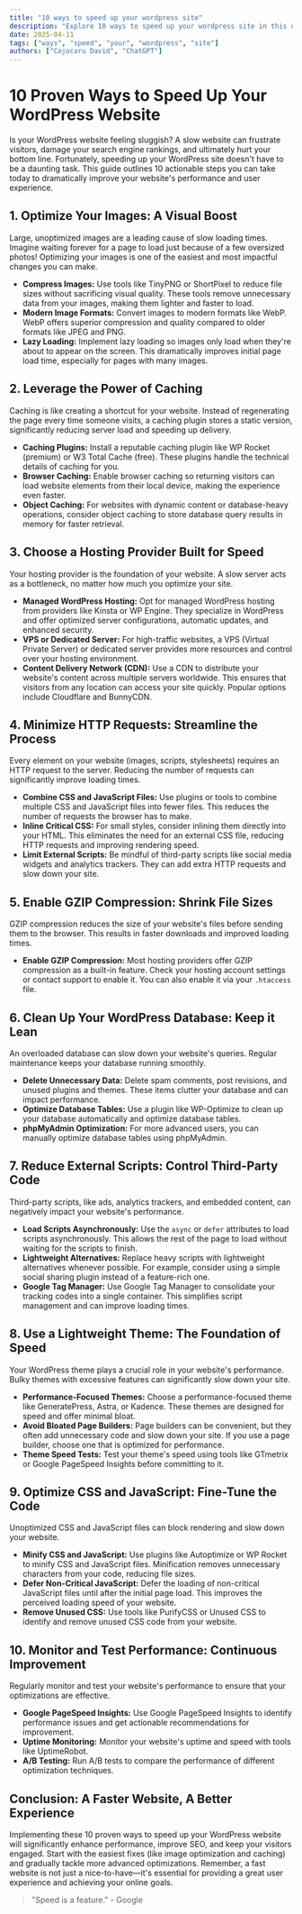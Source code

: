 ```yaml
---
title: "10 ways to speed up your wordpress site"
description: "Explore 10 ways to speed up your wordpress site in this detailed guide, offering insights, strategies, and practical tips to enhance your understanding and application of the topic."
date: 2025-04-11
tags: ["ways", "speed", "your", "wordpress", "site"]
authors: ["Cojocaru David", "ChatGPT"]
---
```


# 10 Proven Ways to Speed Up Your WordPress Website

Is your WordPress website feeling sluggish? A slow website can frustrate visitors, damage your search engine rankings, and ultimately hurt your bottom line. Fortunately, speeding up your WordPress site doesn't have to be a daunting task. This guide outlines 10 actionable steps you can take today to dramatically improve your website's performance and user experience.

## 1. Optimize Your Images: A Visual Boost

Large, unoptimized images are a leading cause of slow loading times. Imagine waiting forever for a page to load just because of a few oversized photos! Optimizing your images is one of the easiest and most impactful changes you can make.

- **Compress Images:** Use tools like TinyPNG or ShortPixel to reduce file sizes without sacrificing visual quality. These tools remove unnecessary data from your images, making them lighter and faster to load.
- **Modern Image Formats:** Convert images to modern formats like WebP. WebP offers superior compression and quality compared to older formats like JPEG and PNG.
- **Lazy Loading:** Implement lazy loading so images only load when they're about to appear on the screen. This dramatically improves initial page load time, especially for pages with many images.

## 2. Leverage the Power of Caching

Caching is like creating a shortcut for your website. Instead of regenerating the page every time someone visits, a caching plugin stores a static version, significantly reducing server load and speeding up delivery.

- **Caching Plugins:** Install a reputable caching plugin like WP Rocket (premium) or W3 Total Cache (free). These plugins handle the technical details of caching for you.
- **Browser Caching:** Enable browser caching so returning visitors can load website elements from their local device, making the experience even faster.
- **Object Caching:** For websites with dynamic content or database-heavy operations, consider object caching to store database query results in memory for faster retrieval.

## 3. Choose a Hosting Provider Built for Speed

Your hosting provider is the foundation of your website. A slow server acts as a bottleneck, no matter how much you optimize your site.

- **Managed WordPress Hosting:** Opt for managed WordPress hosting from providers like Kinsta or WP Engine. They specialize in WordPress and offer optimized server configurations, automatic updates, and enhanced security.
- **VPS or Dedicated Server:** For high-traffic websites, a VPS (Virtual Private Server) or dedicated server provides more resources and control over your hosting environment.
- **Content Delivery Network (CDN):** Use a CDN to distribute your website's content across multiple servers worldwide. This ensures that visitors from any location can access your site quickly. Popular options include Cloudflare and BunnyCDN.

## 4. Minimize HTTP Requests: Streamline the Process

Every element on your website (images, scripts, stylesheets) requires an HTTP request to the server. Reducing the number of requests can significantly improve loading times.

- **Combine CSS and JavaScript Files:** Use plugins or tools to combine multiple CSS and JavaScript files into fewer files. This reduces the number of requests the browser has to make.
- **Inline Critical CSS:** For small styles, consider inlining them directly into your HTML. This eliminates the need for an external CSS file, reducing HTTP requests and improving rendering speed.
- **Limit External Scripts:** Be mindful of third-party scripts like social media widgets and analytics trackers. They can add extra HTTP requests and slow down your site.

## 5. Enable GZIP Compression: Shrink File Sizes

GZIP compression reduces the size of your website's files before sending them to the browser. This results in faster downloads and improved loading times.

- **Enable GZIP Compression:** Most hosting providers offer GZIP compression as a built-in feature. Check your hosting account settings or contact support to enable it. You can also enable it via your `.htaccess` file.

## 6. Clean Up Your WordPress Database: Keep it Lean

An overloaded database can slow down your website's queries. Regular maintenance keeps your database running smoothly.

- **Delete Unnecessary Data:** Delete spam comments, post revisions, and unused plugins and themes. These items clutter your database and can impact performance.
- **Optimize Database Tables:** Use a plugin like WP-Optimize to clean up your database automatically and optimize database tables.
- **phpMyAdmin Optimization:** For more advanced users, you can manually optimize database tables using phpMyAdmin.

## 7. Reduce External Scripts: Control Third-Party Code

Third-party scripts, like ads, analytics trackers, and embedded content, can negatively impact your website's performance.

- **Load Scripts Asynchronously:** Use the `async` or `defer` attributes to load scripts asynchronously. This allows the rest of the page to load without waiting for the scripts to finish.
- **Lightweight Alternatives:** Replace heavy scripts with lightweight alternatives whenever possible. For example, consider using a simple social sharing plugin instead of a feature-rich one.
- **Google Tag Manager:** Use Google Tag Manager to consolidate your tracking codes into a single container. This simplifies script management and can improve loading times.

## 8. Use a Lightweight Theme: The Foundation of Speed

Your WordPress theme plays a crucial role in your website's performance. Bulky themes with excessive features can significantly slow down your site.

- **Performance-Focused Themes:** Choose a performance-focused theme like GeneratePress, Astra, or Kadence. These themes are designed for speed and offer minimal bloat.
- **Avoid Bloated Page Builders:** Page builders can be convenient, but they often add unnecessary code and slow down your site. If you use a page builder, choose one that is optimized for performance.
- **Theme Speed Tests:** Test your theme's speed using tools like GTmetrix or Google PageSpeed Insights before committing to it.

## 9. Optimize CSS and JavaScript: Fine-Tune the Code

Unoptimized CSS and JavaScript files can block rendering and slow down your website.

- **Minify CSS and JavaScript:** Use plugins like Autoptimize or WP Rocket to minify CSS and JavaScript files. Minification removes unnecessary characters from your code, reducing file sizes.
- **Defer Non-Critical JavaScript:** Defer the loading of non-critical JavaScript files until after the initial page load. This improves the perceived loading speed of your website.
- **Remove Unused CSS:** Use tools like PurifyCSS or Unused CSS to identify and remove unused CSS code from your website.

## 10. Monitor and Test Performance: Continuous Improvement

Regularly monitor and test your website's performance to ensure that your optimizations are effective.

- **Google PageSpeed Insights:** Use Google PageSpeed Insights to identify performance issues and get actionable recommendations for improvement.
- **Uptime Monitoring:** Monitor your website's uptime and speed with tools like UptimeRobot.
- **A/B Testing:** Run A/B tests to compare the performance of different optimization techniques.

## Conclusion: A Faster Website, A Better Experience

Implementing these 10 proven ways to speed up your WordPress website will significantly enhance performance, improve SEO, and keep your visitors engaged. Start with the easiest fixes (like image optimization and caching) and gradually tackle more advanced optimizations. Remember, a fast website is not just a nice-to-have—it's essential for providing a great user experience and achieving your online goals.

> "Speed is a feature." - Google
